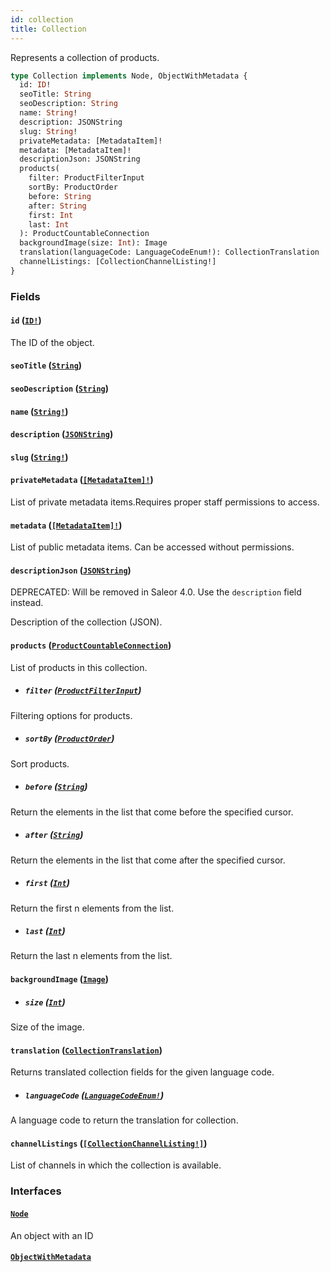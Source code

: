 ```yaml
---
id: collection
title: Collection
---
```


Represents a collection of products.

```graphql
type Collection implements Node, ObjectWithMetadata {
  id: ID!
  seoTitle: String
  seoDescription: String
  name: String!
  description: JSONString
  slug: String!
  privateMetadata: [MetadataItem]!
  metadata: [MetadataItem]!
  descriptionJson: JSONString
  products(
    filter: ProductFilterInput
    sortBy: ProductOrder
    before: String
    after: String
    first: Int
    last: Int
  ): ProductCountableConnection
  backgroundImage(size: Int): Image
  translation(languageCode: LanguageCodeEnum!): CollectionTranslation
  channelListings: [CollectionChannelListing!]
}
```

### Fields

#### `id` ([`ID!`](../../../developer/api-reference/scalars/id))

The ID of the object.

#### `seoTitle` ([`String`](../../../developer/api-reference/scalars/string))

#### `seoDescription` ([`String`](../../../developer/api-reference/scalars/string))

#### `name` ([`String!`](../../../developer/api-reference/scalars/string))

#### `description` ([`JSONString`](../../../developer/api-reference/scalars/json-string))

#### `slug` ([`String!`](../../../developer/api-reference/scalars/string))

#### `privateMetadata` ([`[MetadataItem]!`](../../../developer/api-reference/objects/metadata-item))

List of private metadata items.Requires proper staff permissions to access.

#### `metadata` ([`[MetadataItem]!`](../../../developer/api-reference/objects/metadata-item))

List of public metadata items. Can be accessed without permissions.

#### `descriptionJson` ([`JSONString`](../../../developer/api-reference/scalars/json-string))

<span class="badge badge--warning">DEPRECATED: Will be removed in Saleor 4.0. Use the `description` field instead.</span>

Description of the collection (JSON).

#### `products` ([`ProductCountableConnection`](../../../developer/api-reference/objects/product-countable-connection))

List of products in this collection.

- ##### `filter` ([`ProductFilterInput`](../../../developer/api-reference/inputs/product-filter-input))

Filtering options for products.

- ##### `sortBy` ([`ProductOrder`](../../../developer/api-reference/inputs/product-order))

Sort products.

- ##### `before` ([`String`](../../../developer/api-reference/scalars/string))

Return the elements in the list that come before the specified cursor.

- ##### `after` ([`String`](../../../developer/api-reference/scalars/string))

Return the elements in the list that come after the specified cursor.

- ##### `first` ([`Int`](../../../developer/api-reference/scalars/int))

Return the first n elements from the list.

- ##### `last` ([`Int`](../../../developer/api-reference/scalars/int))

Return the last n elements from the list.

#### `backgroundImage` ([`Image`](../../../developer/api-reference/objects/image))

- ##### `size` ([`Int`](../../../developer/api-reference/scalars/int))

Size of the image.

#### `translation` ([`CollectionTranslation`](../../../developer/api-reference/objects/collection-translation))

Returns translated collection fields for the given language code.

- ##### `languageCode` ([`LanguageCodeEnum!`](../../../developer/api-reference/enums/language-code-enum))

A language code to return the translation for collection.

#### `channelListings` ([`[CollectionChannelListing!]`](../../../developer/api-reference/objects/collection-channel-listing))

List of channels in which the collection is available.

### Interfaces

#### [`Node`](../../../developer/api-reference/interfaces/node)

An object with an ID

#### [`ObjectWithMetadata`](../../../developer/api-reference/interfaces/object-with-metadata)
